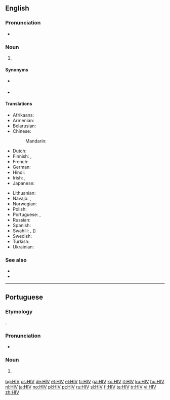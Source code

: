 {{also|hiv|hív|HIV+|HIV-}}
==English==

===Pronunciation===
* {{IPA|/ˌeɪtʃ.aɪˈviː/|lang=en}}

===Noun===
{{en-noun|-}}

# {{lb|en|virology}} {{initialism of|human immunodeficiency virus|lang=en}}

====Synonyms====
* {{l|en|HIV virus}} {{qualifier|[[pleonastic]]}}
* {{l|en|house in Virginia}} {{qualifier|euphemistic}}

====Translations====
{{trans-top|human immunodeficiency virus}}
* Afrikaans: {{t|af|MIV}}
* Armenian: {{t|hy|ՄԻԱՎ}}
* Belarusian: {{t|be|ВІЧ|tr=VIČ}}
* Chinese:
*: Mandarin: {{t+|cmn|艾滋病毒|tr=ài zī bìng dú|sc=Hani}}
* Dutch: {{t+|nl|hiv}}
* Finnish: {{t+|fi|HI-virus}}, {{t+|fi|HIV}}
* French: {{t+|fr|VIH}}
* German: {{t+|de|HIV}}
* Hindi: {{t|hi|एचआईवी|tr=ēca'ā'īvī}}
* Irish: {{t+|ga|VEID}}, {{t|ga|víreas easpa imdhíonachta daonna|m}}
* Japanese: {{t|ja|HIV感染|tr=HIV-kansen}}
{{trans-mid}}
* Lithuanian: {{t|lt|ŽIV}}
* Navajo: {{t|nv|atsʼíís yichʼą́ą́h naabaah bąąh dahooʼaʼ}}, {{t|nv|atsʼíís yichʼą́ą́h naabaahii bąąh dah hazʼą́ yileehgo}}
* Norwegian: {{t+|no|hiv}}
* Polish: {{t+|pl|HIV|sc=Cyrl}}
* Portuguese: {{t+|pt|HIV|m}}, {{t+|pt|SIDA|f}}
* Russian: {{t+|ru|ВИЧ|m}}
* Spanish: {{t|es|VIH|m}}
* Swahili: {{t|sw|VVU}}, {{t|sw|virus vinavyosababisha}} ({{t|sw|UKIMWI}})
* Swedish: {{t+|sv|hiv}}
* Turkish: {{t+|tr|HIV}}
* Ukrainian: {{t|uk|ВІЛ|tr=VIL}}
{{trans-bottom}}

===See also===
* {{l|en|FIV}}
* {{l|en|SIV}}

----

==Portuguese==

===Etymology===
{{bor|pt|en|HIV}}.

===Pronunciation===
* {{a|Brazil}} {{IPA|/a.ˈɡa i ˈve/|lang=pt}}

===Noun===
{{pt-noun|m|-}}

# {{l|en|HIV}} {{gloss|human immunodeficiency virus}}

{{catlangcode|pt|Viruses}}

[[bg:HIV]]
[[cs:HIV]]
[[de:HIV]]
[[et:HIV]]
[[el:HIV]]
[[fr:HIV]]
[[ga:HIV]]
[[ko:HIV]]
[[it:HIV]]
[[ku:HIV]]
[[hu:HIV]]
[[nl:HIV]]
[[ja:HIV]]
[[no:HIV]]
[[pl:HIV]]
[[pt:HIV]]
[[ru:HIV]]
[[sl:HIV]]
[[fi:HIV]]
[[ta:HIV]]
[[tr:HIV]]
[[vi:HIV]]
[[zh:HIV]]